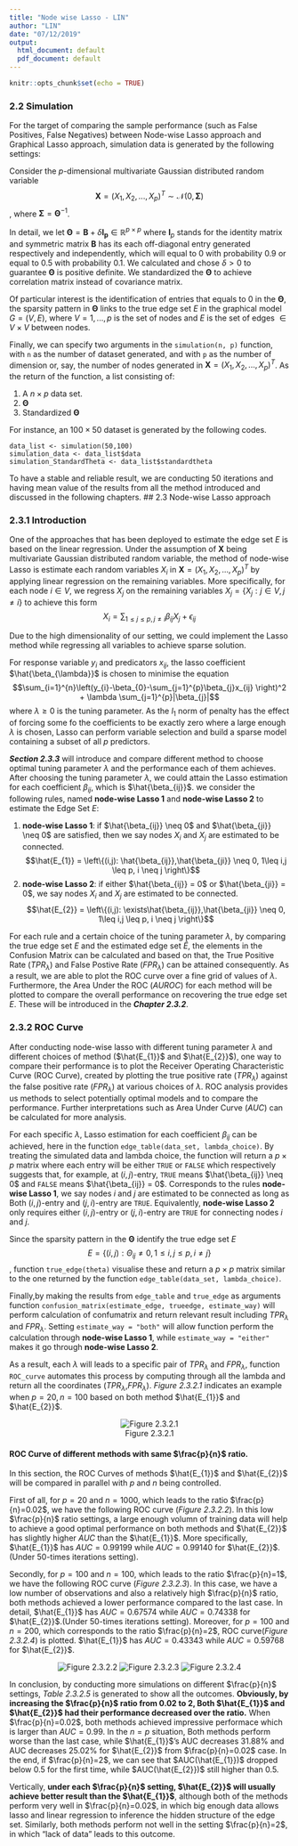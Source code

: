 ```yaml
---
title: "Node wise Lasso - LIN"
author: "LIN"
date: "07/12/2019"
output:
  html_document: default
  pdf_document: default
---
```


```r
knitr::opts_chunk$set(echo = TRUE)
```

### 2.2 Simulation

For the target of comparing the sample performance (such as False Positives, False Negatives) between Node-wise Lasso approach and Graphical Lasso approach, simulation data is generated by the following settings:

Consider the _p_-dimensional multivariate Gaussian distributed random variable $$\boldsymbol{X} = (X_1,X_2,...,X_p)^T \sim \mathcal{N}(0,\boldsymbol{\Sigma})$$, where $\boldsymbol{\Sigma} = \boldsymbol{\Theta}^{-1}$.

In detail, we let $\boldsymbol{\Theta} = \boldsymbol{B}+\delta\boldsymbol{I_{p}} \in \mathbb{R}^{p \times p}$ where $\boldsymbol{I}_p$ stands for the identity matrix and symmetric matrix $\boldsymbol{B}$ has its each off-diagonal entry generated respectively and independently, which will equal to 0 with probability 0.9 or equal to 0.5 with probability 0.1. We calculated and chose $\delta > 0$ to guarantee $\boldsymbol{\Theta}$ is positive definite. We standardized the $\boldsymbol{\Theta}$ to achieve correlation matrix instead of covariance matrix.

Of particular interest is the identification of entries that equals to 0 in the $\boldsymbol{\Theta}$, the sparsity pattern in $\boldsymbol{\Theta}$ links to the true edge set $E$ in the graphical model $G=(V,E)$, where $V={1,...,p}$ is the set of nodes and $E$ is the set of edges $\in V \times V$ between nodes.

Finally, we can specify two arguments in the `simulation(n, p)` function, with `n` as the number of dataset generated, and with `p` as the number of dimension or, say, the number of nodes generated in $\boldsymbol{X} = (X_1,X_2,...,X_p)^T$. As the return of the function, a list consisting of:

1. A $n \times p$ data set.
2. $\boldsymbol{\Theta}$
3. Standardized $\boldsymbol{\Theta}$

For instance, an $100\times 50$ dataset is generated by the following codes.
```
data_list <- simulation(50,100)
simulation_data <- data_list$data
simulation_StandardTheta <- data_list$standardtheta
```
To have a stable and reliable result, we are conducting 50 iterations and having mean value of the results from all the method introduced and discussed in the following chapters.
## 2.3 Node-wise Lasso approach


### 2.3.1 Introduction
One of the approaches that has been deployed to estimate the edge set $E$ is based on the linear regression. Under the assumption of $\boldsymbol{X}$ being multivariate Gaussian distributed random variable, the method of node-wise Lasso is estimate each random variables $X_i$ in $\boldsymbol{X} = (X_1,X_2,...,X_p)^T$ by applying linear regression on the remaining variables. More specifically, for each node $i \in V$, we regress $X_j$ on the remaining variables $X_j=\{X_j : j \in V, j \neq i\}$ to achieve this form $$X_i = \sum_{1 \leq j \leq p, j\neq i}\beta_{ij}X_{j}+\epsilon_{ij}$$

Due to the high dimensionality of our setting, we could implement the Lasso method while regressing all variables to achieve sparse solution. 

For response variable $y_{i}$ and predicators $x_{ij}$, the lasso coefficient $\hat{\beta_{\lambda}}$ is chosen to minimise the equation $$\sum_{i=1}^{n}\left(y_{i}-\beta_{0}-\sum_{j=1}^{p}\beta_{j}x_{ij} \right)^2 + \lambda \sum_{j=1}^{p}|\beta_{j}|$$ where $\lambda \geq 0$ is the tuning parameter. As the $l_{1}$ norm of penalty has the effect of forcing some fo the coefficients to be exactly zero where a large enough $\lambda$ is chosen, Lasso can perform variable selection and build a sparse model containing a subset of all $p$ predictors.

__*Section 2.3.3*__ will introduce and compare different method to choose optimal tuning parameter $\lambda$ and the performance each of them achieves. After choosing the tuning parameter $\lambda$, we could attain the Lasso estimation for each coefficient $\beta_{ij}$, which is $\hat{\beta_{ij}}$. we consider the following rules, named __node-wise Lasso 1__ and __node-wise Lasso 2__ to estimate the Edge Set $E$:

1. __node-wise Lasso 1__: if $\hat{\beta_{ij}} \neq 0$ and $\hat{\beta_{ji}} \neq 0$ are satisfied, then we say nodes $X_i$ and $X_j$ are estimated to be connected. $$\hat{E_{1}} = \left\{(i,j): \hat{\beta_{ij}},\hat{\beta_{ji}} \neq 0, 1\leq i,j \leq p, i \neq j \right\}$$
2. __node-wise Lasso 2__: if either $\hat{\beta_{ij}} = 0$ or $\hat{\beta_{ji}} = 0$, we say nodes $X_i$ and $X_j$ are estimated to be connected. $$\hat{E_{2}} = \left\{(i,j): \exists\hat{\beta_{ij}},\hat{\beta_{ji}} \neq 0, 1\leq i,j \leq p, i \neq j \right\}$$

For each rule and a certain choice of the tuning parameter $\lambda$, by comparing the true edge set $E$ and the estimated edge set $\hat{E}$, the elements in the Confusion Matrix can be calculated and based on that, the True Positive Rate ($TPR_{\lambda}$) and False Postive Rate ($FPR_{\lambda}$) can be attained consequently. As a result, we are able to plot the ROC curve over a fine grid of values of $\lambda$. Furthermore, the Area Under the ROC ($AUROC$) for each method will be plotted to compare the overall performance on recovering the true edge set $E$. These will be introduced in the __*Chapter 2.3.2*__.

### 2.3.2 ROC Curve

After conducting node-wise lasso with different tuning parameter $\lambda$ and different choices of method ($\hat{E_{1}}$ and $\hat{E_{2}}$), one way to compare their performance is to plot the Receiver Operating Characteristic Curve (ROC Curve), created by plotting the true positive rate ($TPR_{\lambda}$) against the false positive rate ($FPR_{\lambda}$) at various choices of $\lambda$. ROC analysis provides us methods to select potentially optimal models and to compare the performance. Further interpretations such as Area Under Curve ($AUC$) can be calculated for more analysis.

For each specific $\lambda$, Lasso estimation for each coefficient $\beta_{ij}$ can be achieved, here in the function `edge_table(data_set, lambda_choice)`. By treating the simulated data and lambda choice, the function will return a $p \times p$ matrix where each entry will be either `TRUE` or `FALSE` which respectively suggests that, for example, at $(i,j)$-entry, `TRUE` means $\hat{\beta_{ij}} \neq 0$ and `FALSE` means $\hat{\beta_{ij}} = 0$. Corresponds to the rules __node-wise Lasso 1__, we say nodes $i$ and $j$ are estimated to be connected as long as Both $(i,j)$-entry and $(j,i)$-entry are `TRUE`. Equivalently, __node-wise Lasso 2__ only requires either $(i,j)$-entry or $(j,i)$-entry are `TRUE` for connecting nodes $i$ and $j$.

Since the sparsity pattern in the $\boldsymbol{\Theta}$ identify the true edge set $E$ $$E=\left\{(i,j):\Theta_{ij} \neq 0, 1\leq i,j \leq p, i \neq j \right\}$$, function `true_edge(theta)` visualise these and return a $p \times p$ matrix similar to the one returned by the function `edge_table(data_set, lambda_choice)`.

Finally,by making the results from `edge_table` and `true_edge` as arguments function `confusion_matrix(estimate_edge, trueedge, estimate_way)` will perform calculation of confumatrix and return relevant result including $TPR_{\lambda}$ and $FPR_{\lambda}$. Setting `estimate_way = "both"` will allow function perform the calculation through __node-wise Lasso 1__, while `estimate_way = "either"` makes it go through __node-wise Lasso 2__.

As a result, each $\lambda$ will leads to a specific pair of $TPR_{\lambda}$ and $FPR_{\lambda}$, function `ROC_curve` automates this process by computing through all the lambda and return all the coordinates ($TPR_{\lambda}$,$FPR_{\lambda}$). _Figure 2.3.2.1_ indicates an example when $p=20,n=100$ based on both method $\hat{E_{1}}$ and $\hat{E_{2}}$.

<center>
![Figure 2.3.2.1](2.3.2.1.png)
</center>

#### ROC Curve of different methods with same $\frac{p}{n}$ ratio.

In this section, the ROC Curves of methods $\hat{E_{1}}$ and $\hat{E_{2}}$ will be compared in parallel with $p$ and $n$ being controlled.

First of all, for $p=20$ and $n=1000$, which leads to the ratio $\frac{p}{n}=0.02$, we have the following ROC curve (_Figure 2.3.2.2_). In this low $\frac{p}{n}$ ratio settings, a large enough volumn of training data will help to achieve a good optimal performance on both methods and $\hat{E_{2}}$ has slightly higher $AUC$ than the $\hat{E_{1}}$. More specifically, $\hat{E_{1}}$ has $AUC=0.99199$ while $AUC=0.99140$ for $\hat{E_{2}}$.(Under 50-times iterations setting).

Secondly, for $p=100$ and $n=100$, which leads to the ratio $\frac{p}{n}=1$, we have the following ROC curve (_Figure 2.3.2.3_). In this case, we have a low number of observations and also a relatively high $\frac{p}{n}$ ratio, both methods achieved a lower performance compared to the last case. In detail, $\hat{E_{1}}$ has $AUC=0.67574$ while $AUC=0.74338$ for $\hat{E_{2}}$.(Under 50-times iterations setting). Moreover, for $p=100$ and $n=200$, which corresponds to the ratio $\frac{p}{n}=2$, ROC curve(_Figure 2.3.2.4_) is plotted. $\hat{E_{1}}$ has $AUC=0.43343$ while $AUC=0.59768$ for $\hat{E_{2}}$.

<center>
![Figure 2.3.2.2](2.3.2.2.png) ![Figure 2.3.2.3](2.3.2.3.png) ![Figure 2.3.2.4](2.3.2.4.png)
</center>

In conclusion, by conducting more simulations on different $\frac{p}{n}$ settings, _Table 2.3.2.5_ is generated to show all the outcomes. __Obviously, by increasing the $\frac{p}{n}$ ratio from 0.02 to 2, Both $\hat{E_{1}}$ and $\hat{E_{2}}$ had their performance decreased over the ratio.__ When $\frac{p}{n}=0.02$, both methods achieved impressive performace which is larger than $AUC=0.99$. In the $n=p$ situation, Both methods perform worse than the last case, while $\hat{E_{1}}$'s AUC decreases 31.88% and AUC decreases 25.02% for $\hat{E_{2}}$ from $\frac{p}{n}=0.02$ case. In the end, if $\frac{p}{n}=2$, we can see that $AUC(\hat{E_{1}})$ dropped below 0.5 for the first time, while $AUC(\hat{E_{2}})$ still higher than 0.5.

Vertically, __under each $\frac{p}{n}$ setting, $\hat{E_{2}}$ will usually achieve better result than the $\hat{E_{1}}$__, although both of the methods perform very well in $\frac{p}{n}=0.02$, in which big enough data allows lasso and linear regression to inference the hidden structure of the edge set. Similarly, both methods perform not well in the setting $\frac{p}{n}=2$, in which "lack of data" leads to this outcome.
